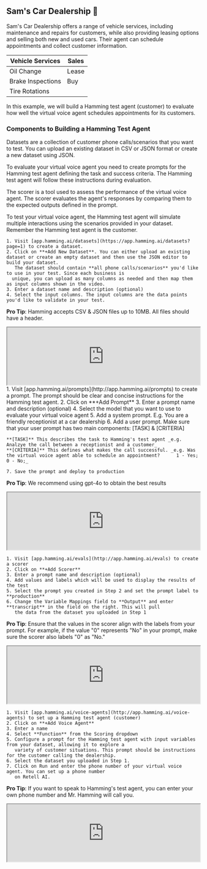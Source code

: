## Sam's Car Dealership 🚗

Sam's Car Dealership offers a range of vehicle services, including maintenance and repairs for customers, while also providing leasing options and selling both new and used cars. Their agent can schedule appointments and collect customer information.

| Vehicle Services  | Sales     | 
|------------|------------------|
| Oil Change | Lease            |
| Brake Inspections | Buy       |
| Tire Rotations |              | 


In this example, we will build a Hamming test agent (customer) to evaluate how well the virtual voice agent schedules appointments for its customers. 

### Components to Building a Hamming Test Agent

<CardGroup>
  
  <Card 
  title="Datasets" 
  icon="square-1">
  Datasets are a collection of customer phone calls/scenarios that you want to test. You can upload an existing dataset in 
   CSV or JSON format or create a new dataset using JSON.
  </Card>

  <Card 
  title="Scoring Prompts" 
  icon="square-2">
 To evaluate your virtual voice agent you need to create prompts for the Hamming test agent defining the task and success criteria. The Hamming test agent will follow these instructions during evaluation.
  </Card>

  <Card 
  title="Scorer" 
  icon="square-3">
  The scorer is a tool used to assess the performance of the virtual voice agent. The scorer evaluates the agent's responses by comparing them to the expected outputs defined in the prompt.
  </Card>

<Card 
  title="Hamming's Test Agent" 
  icon="square-4">
  To test your virtual voice agent, the Hamming test agent will simulate multiple interactions using the scenarios provided in your dataset. Remember the Hamming test agent is the customer.
  </Card>

</CardGroup>


<Steps>
  <Step title= "Create A Dataset">
    
    1. Visit [app.hamming.ai/datasets](https://app.hamming.ai/datasets?page=1) to create a dataset.
    2. Click on **+Add New Dataset**. You can either upload an existing dataset or create an empty dataset and then use the JSON editor to build your dataset.
       The dataset should contain **all phone calls/scenarios** you'd like to use in your test. Since each business is 
      unique, you can upload as many columns as needed and then map them as input columns shown in the video.
    3. Enter a dataset name and description (optional)
    4. Select the input columns. The input columns are the data points you'd like to validate in your test.

<Tip>

**Pro Tip**: Hamming accepts CSV & JSON files up to 10MB. All files should have a header.

</Tip>

<iframe src="https://drive.google.com/file/d/1NgsQL6KXKV3_Dh0f2JbtdW8_9iMSNCuA/preview" width="100%" height="auto" allowfullscreen></iframe>

  </Step>

 <Step title="Create A Prompt" >
    1. Visit [app.hamming.ai/prompts](http://app.hamming.ai/prompts) to create a prompt.
       The prompt should be clear and concise instructions for the Hamming test agent. 
    2. Click on **+Add Prompt**
    3. Enter a prompt name and description (optional)
    4. Select the model that you want to use to evaluate your virtual voice agent
    5. Add a system prompt. E.g. You are a friendly receptionist at a car dealership
    6. Add a user prompt. Make sure that your user prompt has two main components: [TASK] & [CRITERIA]  

    **[TASK]** This describes the task to Hamming's test agent _e.g. Analzye the call between a receptionist and a customer_
    **[CRITERIA]** This defines what makes the call successful. _e.g. Was the virtual voice agent able to schedule an appointment?      1 - Yes; 0 - No;_

    7. Save the prompt and deploy to production

<Tip>

**Pro Tip**: We recommend using gpt-4o to obtain the best results

</Tip>
    
<iframe src="https://drive.google.com/file/d/15uCzThN6qKbA52YQ1w6qnSV7Hh_suMOo/preview" width="100%" height="auto" allowfullscreen></iframe>
 

  </Step>

<Step title="Create A Scorer">

    1. Visit [app.hamming.ai/evals](http://app.hamming.ai/evals) to create a scorer
    2. Click on **+Add Scorer**
    3. Enter a prompt name and description (optional)
    4. Add values and labels which will be used to display the results of the test
    5. Select the prompt you created in Step 2 and set the prompt label to **production**
    6. Change the Variable Mappings field to **Output** and enter **transcript** in the field on the right. This will pull 
       the data from the dataset you uploaded in Step 1

<Tip>

**Pro Tip**: Ensure that the values in the scorer align with the labels from your prompt. For example, if the value "0" represents "No" in your prompt, make sure the scorer also labels "0" as "No."

</Tip>

<iframe src="https://drive.google.com/file/d/15axxImJMGy14Yg4LaJx7pJnTv-Y50Qpd/preview" width="100%" height="auto" allowfullscreen></iframe>

  </Step>

<Step title="Create A Hamming Test Agent">

    1. Visit [app.hamming.ai/voice-agents](http://app.hamming.ai/voice-agents) to set up a Hamming test agent (customer)
    2. Click on **+Add Voice Agent**
    3. Enter a name 
    4. Select **Function** from the Scoring dropdown
    5. Configure a prompt for the Hamming test agent with input variables from your dataset, allowing it to explore a 
       variety of customer situations. This prompt should be instructions for the customer calling the dealership. 
    6. Select the dataset you uploaded in Step 1.
    7. Click on Run and enter the phone number of your virtual voice agent. You can set up a phone number
       on Retell AI. 

<Tip>

**Pro Tip**: If you want to speak to Hamming's test agent, you can enter your own phone number and Mr. Hamming will call you.

</Tip>

<iframe src="https://drive.google.com/file/d/1mz20o2lDraIasmBO0ZVU7Xzfd3ej2yDZ/preview" width="100%" height="auto" allowfullscreen></iframe>


  </Step>




</Steps>






